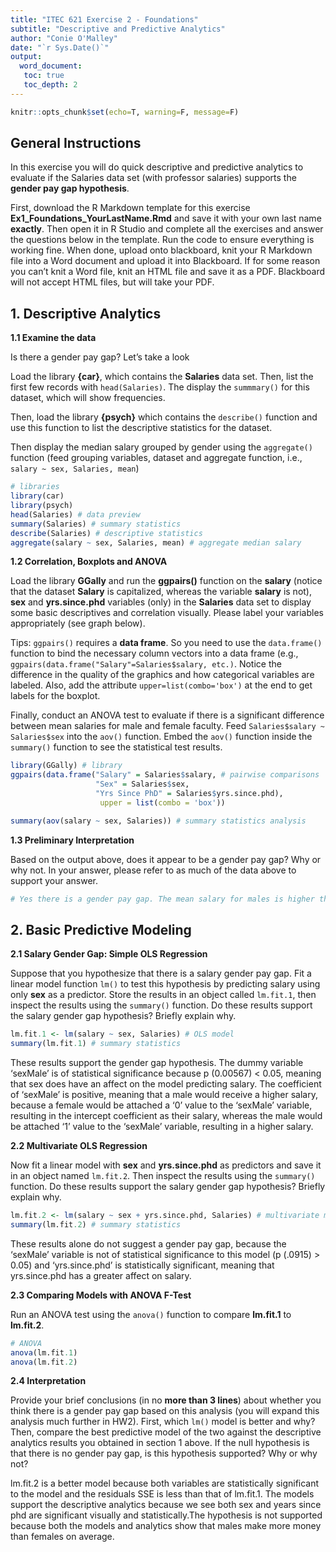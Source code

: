 ```yaml
---
title: "ITEC 621 Exercise 2 - Foundations"
subtitle: "Descriptive and Predictive Analytics"
author: "Conie O'Malley"
date: "`r Sys.Date()`"
output:
  word_document:
   toc: true
   toc_depth: 2
---
```


```r
knitr::opts_chunk$set(echo=T, warning=F, message=F)
```

## General Instructions

In this exercise you will do quick descriptive and predictive analytics to evaluate if the Salaries data set (with professor salaries) supports the **gender pay gap hypothesis**. 

First, download the R Markdown template for this exercise **Ex1_Foundations_YourLastName.Rmd** and save it with your own last name **exactly**. Then  open it in R Studio and complete all the exercises and answer the questions below in the template. Run the code to ensure everything is working fine. When done, upload onto blackboard, knit your R Markdown file into a Word document and upload it into Blackboard. If for some reason you can't knit a Word file, knit an HTML file and save it as a PDF. Blackboard will not accept HTML files, but will take your PDF.

## 1. Descriptive Analytics

**1.1 Examine the data**

Is there a gender pay gap? Let's take a look

Load the library **{car}**, which contains the **Salaries** data set. Then, list the first few records with `head(Salaries)`. The display the `summmary()` for this dataset, which will show frequencies. 

Then, load the library **{psych}** which contains the `describe()` function and use this function to list the descriptive statistics for the dataset. 

Then display the median salary grouped by gender using the `aggregate()` function (feed grouping variables, dataset and aggregate function, i.e., `salary ~ sex, Salaries, mean`)

```r
# libraries
library(car)
library(psych)
head(Salaries) # data preview
summary(Salaries) # summary statistics
describe(Salaries) # descriptive statistics
aggregate(salary ~ sex, Salaries, mean) # aggregate median salary
```

**1.2 Correlation, Boxplots and ANOVA**

Load the library **GGally** and run the **ggpairs()** function on the **salary** (notice that the dataset **Salary** is capitalized, whereas the variable **salary** is not), **sex** and **yrs.since.phd** variables (only) in the **Salaries** data set to display some basic descriptives and correlation visually. Please label your variables appropriately (see graph below).

Tips: `ggpairs()` requires a **data frame**. So you need to use the `data.frame()` function to bind the necessary column vectors into a data frame (e.g., `ggpairs(data.frame("Salary"=Salaries$salary, etc.)`. Notice the difference in the quality of the graphics and how categorical variables are labeled. Also, add the attribute `upper=list(combo='box')` at the end to get labels for the boxplot.

Finally, conduct an ANOVA test to evaluate if there is a significant difference between mean salaries for male and female faculty. Feed `Salaries$salary ~ Salaries$sex` into the `aov()` function. Embed the `aov()` function inside the `summary()` function to see the statistical test results. 

```r
library(GGally) # library
ggpairs(data.frame("Salary" = Salaries$salary, # pairwise comparisons
                   "Sex" = Salaries$sex, 
                   "Yrs Since PhD" = Salaries$yrs.since.phd), 
                    upper = list(combo = 'box'))

summary(aov(salary ~ sex, Salaries)) # summary statistics analysis
```

**1.3 Preliminary Interpretation**

Based on the output above, does it appear to be a gender pay gap? Why or why not. In your answer, please refer to as much of the data above to support your answer.

```r
# Yes there is a gender pay gap. The mean salary for males is higher than females, the variable 'sex' has statistical significance to the model - suggesting the person's sex has an affect on their pay, and the bar chart showing salaries for males and females shows a higher number of males towards the top end of the distribution. The salary boxplots are inconclusive due to their overlap and mean lines being very close together. The years since PhD is much higher for males than for females, which may explain the salary disparities. 
```

## 2. Basic Predictive Modeling

**2.1 Salary Gender Gap: Simple OLS Regression**

Suppose that you hypothesize that there is a salary gender pay gap. Fit a linear model function `lm()` to test this hypothesis by predicting salary using only **sex** as a predictor. Store the results in an object called `lm.fit.1`, then inspect the results using the `summary()` function. Do these results support the salary gender gap hypothesis? Briefly explain why.

```r
lm.fit.1 <- lm(salary ~ sex, Salaries) # OLS model
summary(lm.fit.1) # summary statistics
```

These results support the gender gap hypothesis. The dummy variable 'sexMale' is of statistical significance because p (0.00567) < 0.05, meaning that sex does have an affect on the model predicting salary. The coefficient of 'sexMale' is positive, meaning that a male would receive a higher salary, because a female would be attached a '0' value to the 'sexMale' variable, resulting in the intercept coefficient as their salary, whereas the male would be attached '1' value to the 'sexMale' variable, resulting in a higher salary.


**2.2 Multivariate OLS Regression**

Now fit a linear model with **sex** and **yrs.since.phd** as predictors and save it in an object named `lm.fit.2`. Then inspect the results  using the `summary()` function. Do these results support the salary gender gap hypothesis? Briefly explain why.

```r
lm.fit.2 <- lm(salary ~ sex + yrs.since.phd, Salaries) # multivariate model
summary(lm.fit.2) # summary statistics
```

These results alone do not suggest a gender pay gap, because the 'sexMale' variable is not of statistical significance to this model (p (.0915) > 0.05) and 'yrs.since.phd' is statistically significant, meaning that yrs.since.phd has a greater affect on salary. 

**2.3 Comparing Models with ANOVA F-Test**

Run an ANOVA test using the `anova()` function to compare **lm.fit.1** to **lm.fit.2**.

```r
# ANOVA
anova(lm.fit.1) 
anova(lm.fit.2)
```

**2.4 Interpretation**

Provide your brief conclusions (in no **more than 3 lines**) about whether you think there is a gender pay gap based on this analysis (you will expand this analysis much further in HW2). First, which `lm()` model is better and why? Then, compare the best predictive model of the two against the descriptive analytics results you obtained in section 1 above. If the null hypothesis is that there is no gender pay gap, is this hypothesis supported? Why or why not?

lm.fit.2 is a better model because both variables are statistically significant to the model and the residuals SSE is less than that of lm.fit.1. The models support the descriptive analytics because we see both sex and years since phd are significant visually and statistically.The hypothesis is not supported because both the models and analytics show that males make more money than females on average. 